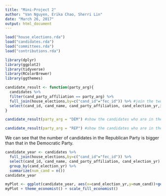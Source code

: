 ```yaml
---
title: "Mini-Project 2"
author: "Van Nguyen, Erika Chao, Sherri Lin"
date: "March 26, 2017"
output: html_document
---
```



```r
load("house_elections.rda")
load("candidates.rda")
load("committees.rda")
load("contributions.rda")
```

```r
library(dplyr)
library(ggplot2)
library(tidyverse)
library(RColorBrewer)
library(ggthemes)
```

```r
candidate_result <- function(party_arg){
  candidates %>%
  filter(cand_party_affiliation == party_arg) %>%
  full_join(house_elections,by=c("cand_id"="fec_id")) %>% #join the two tables by candidates' id
  select(cand_id, cand_name, cand_party_affiliation, cand_election_yr,incumbent) 
}

candidate_result(party_arg = "DEM") #show the candidates who are in the deomocratic party
```

```r
candidate_result(party_arg = "REP") #show the candidates who are in the republic party
```
We can see that the number of candidates in the Republican Party is bigger than that in the Democratic Party. 

```r
candidate_year <- candidates %>%
  full_join(house_elections,by=c("cand_id"="fec_id")) %>%
  select(cand_id, cand_name, cand_party_affiliation, cand_election_yr) %>%
  group_by(cand_election_yr) %>%
  summarize(num_cand = n())
candidate_year
```

```r
myPlot <- ggplot(candidate_year, aes(x=cand_election_yr,y=num_cand))+geom_bar(stat = "identity")
myPlot + theme_economist() + scale_fill_economist()
```

